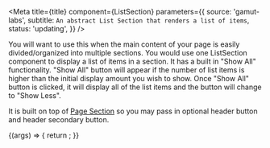 


<Meta
  title={title}
  component={ListSection}
  parameters={{
    source: 'gamut-labs',
    subtitle: `An abstract List Section that renders a list of items`,
    status: 'updating',
  }}
/>

You will want to use this when the main content of your page is easily divided/organized into multiple sections. You would use one ListSection component to display a list of items in a section. It has a built in "Show All" functionality. "Show All" button will appear if the number of list items is higher than the initial display amount you wish to show. Once "Show All" button is clicked, it will display all of the list items and the button will change to "Show Less".

It is built on top of [Page Section](https://gamut.codecademy.com/storybook/?path=/docs/molecules-pagesection--page-section) so you may pass in optional header button and header secondary button.

<Canvas>
  <Story name="ListSection">
    {(args) => {
      return <ListSectionExample {...args} />;
    }}
  </Story>
</Canvas>

<PropsTable story="ListSection" />
